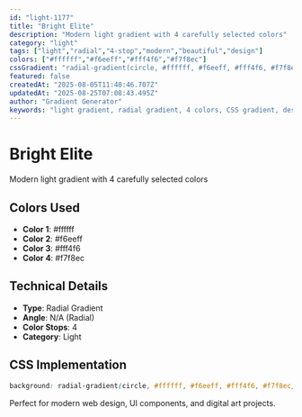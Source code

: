 ```yaml
---
id: "light-1177"
title: "Bright Elite"
description: "Modern light gradient with 4 carefully selected colors"
category: "light"
tags: ["light","radial","4-stop","modern","beautiful","design"]
colors: ["#ffffff","#f6eeff","#fff4f6","#f7f8ec"]
cssGradient: "radial-gradient(circle, #ffffff, #f6eeff, #fff4f6, #f7f8ec)"
featured: false
createdAt: "2025-08-05T11:48:46.707Z"
updatedAt: "2025-08-25T07:08:43.495Z"
author: "Gradient Generator"
keywords: "light gradient, radial gradient, 4 colors, CSS gradient, design, #ffffff, #f6eeff, #fff4f6, #f7f8ec"
---
```


# Bright Elite

Modern light gradient with 4 carefully selected colors

## Colors Used
- **Color 1**: #ffffff
- **Color 2**: #f6eeff
- **Color 3**: #fff4f6
- **Color 4**: #f7f8ec

## Technical Details
- **Type**: Radial Gradient
- **Angle**: N/A (Radial)
- **Color Stops**: 4
- **Category**: Light

## CSS Implementation
```css
background: radial-gradient(circle, #ffffff, #f6eeff, #fff4f6, #f7f8ec);
```

Perfect for modern web design, UI components, and digital art projects.
